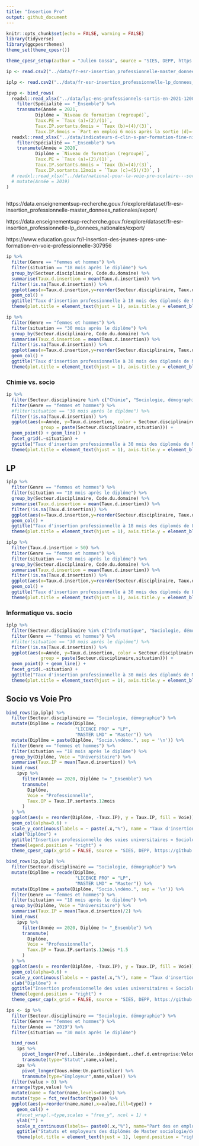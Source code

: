 ```yaml
---
title: "Insertion Pro"
output: github_document
---
```


```r
knitr::opts_chunk$set(echo = FALSE, warning = FALSE)
library(tidyverse)
library(ggcpesrthemes)
theme_set(theme_cpesr())

theme_cpesr_setup(author = "Julien Gossa", source = "SIES, DEPP, https://github.com/cpesr/RFC/tree/main/insertion-pro")

ip <- read.csv2("../data/fr-esr-insertion_professionnelle-master_donnees_nationales.csv", dec='.', na.strings = c("","nd","ns"))

iplp <- read.csv2("../data/fr-esr-insertion_professionnelle-lp_donnees_nationales.csv", dec='.', na.strings = c("","nd","ns"))

ipvp <- bind_rows(
  readxl::read_xlsx("../data/lyc-ens-professionnels-sortis-en-2021-120082.xlsx", skip = 2, sheet = 3) %>% 
    filter(Spécialité == "_Ensemble") %>%
    transmute(Année = 2021, 
           Diplôme = `Niveau de formation (regroupé)`, 
           Taux.PE = `Taux (a)=(2)/(1)`, 
           Taux.IP.sortants.6mois = `Taux (b)=(4)/(3)`, 
           Taux.IP.6mois = `Part en emploi 6 mois après la sortie (d)=(4)/(1)`),
  readxl::read_xlsx("../data/indicateurs-d-clin-s-par-formation-fine-niveau-national-pour-la-voie-professionnelle-scolaire-pour-les-jeunes-sortants-en-2020-115621_0.xlsx", skip = 2, sheet = 3) %>%
    filter(Spécialité == "_Ensemble") %>%
    transmute(Année = 2020, 
           Diplôme = `Niveau de formation (regroupé)`, 
           Taux.PE = `Taux (a)=(2)/(1)`, 
           Taux.IP.sortants.6mois = `Taux (b)=(4)/(3)`, 
           Taux.IP.sortants.12mois = `Taux (c)=(5)/(3)`, )
  # readxl::read_xlsx("../data/national-pour-la-voie-pro-scolaire---sortants-2019-115627.xlsx", skip = 2, sheet = 3) %>% 
  # mutate(Année = 2019) 
) 
  


```

https://data.enseignementsup-recherche.gouv.fr/explore/dataset/fr-esr-insertion_professionnelle-master_donnees_nationales/export/

https://data.enseignementsup-recherche.gouv.fr/explore/dataset/fr-esr-insertion_professionnelle-lp_donnees_nationales/export/

https://www.education.gouv.fr/l-insertion-des-jeunes-apres-une-formation-en-voie-professionnelle-307956

```r
ip %>%
  filter(Genre == "femmes et hommes") %>%
  filter(situation == "18 mois après le diplôme") %>%
  group_by(Secteur.disciplinaire, Code.du.domaine) %>%
  summarise(Taux.d.insertion = mean(Taux.d.insertion)) %>%
  filter(!is.na(Taux.d.insertion)) %>%
  ggplot(aes(x=Taux.d.insertion,y=reorder(Secteur.disciplinaire, Taux.d.insertion), fill=Code.du.domaine)) +
  geom_col() +
  ggtitle("Taux d'insertion professionnelle à 18 mois des diplomés de Master", "Moyenne 2011-2019") +
  theme(plot.title = element_text(hjust = 1), axis.title.y = element_blank())
```

```r
ip %>%
  filter(Genre == "femmes et hommes") %>%
  filter(situation == "30 mois après le diplôme") %>%
  group_by(Secteur.disciplinaire, Code.du.domaine) %>%
  summarise(Taux.d.insertion = mean(Taux.d.insertion)) %>%
  filter(!is.na(Taux.d.insertion)) %>%
  ggplot(aes(x=Taux.d.insertion,y=reorder(Secteur.disciplinaire, Taux.d.insertion), fill=Code.du.domaine)) +
  geom_col() +
  ggtitle("Taux d'insertion professionnelle à 30 mois des diplomés de Master", "Moyenne 2011-2019") +
  theme(plot.title = element_text(hjust = 1), axis.title.y = element_blank())
```

### Chimie vs. socio

```r
ip %>%
  filter(Secteur.disciplinaire %in% c("Chimie", "Sociologie, démographie")) %>%
  filter(Genre == "femmes et hommes") %>%
  #filter(situation == "30 mois après le diplôme") %>%
  filter(!is.na(Taux.d.insertion)) %>%
  ggplot(aes(x=Année, y=Taux.d.insertion, color = Secteur.disciplinaire, 
             group = paste(Secteur.disciplinaire,situation))) +
  geom_point() + geom_line() +
  facet_grid(.~situation) +
  ggtitle("Taux d'insertion professionnelle à 30 mois des diplomés de Master") +
  theme(plot.title = element_text(hjust = 1), axis.title.y = element_blank())
```


## LP 

```r
iplp %>%
  filter(Genre == "femmes et hommes") %>%
  filter(situation == "18 mois après le diplôme") %>%
  group_by(Secteur.disciplinaire, Code.du.domaine) %>%
  summarise(Taux.d.insertion = mean(Taux.d.insertion)) %>%
  filter(!is.na(Taux.d.insertion)) %>%
  ggplot(aes(x=Taux.d.insertion,y=reorder(Secteur.disciplinaire, Taux.d.insertion), fill=Code.du.domaine)) +
  geom_col() +
  ggtitle("Taux d'insertion professionnelle à 18 mois des diplomés de LP", "Moyenne 2011-2019") +
  theme(plot.title = element_text(hjust = 1), axis.title.y = element_blank())
```


```r
iplp %>%
  filter(Taux.d.insertion > 50) %>% 
  filter(Genre == "femmes et hommes") %>%
  filter(situation == "30 mois après le diplôme") %>%
  group_by(Secteur.disciplinaire, Code.du.domaine) %>%
  summarise(Taux.d.insertion = mean(Taux.d.insertion)) %>%
  filter(!is.na(Taux.d.insertion)) %>% 
  ggplot(aes(x=Taux.d.insertion,y=reorder(Secteur.disciplinaire, Taux.d.insertion), fill=Code.du.domaine)) +
  geom_col() +
  ggtitle("Taux d'insertion professionnelle à 30 mois des diplomés de LP", "Moyenne 2011-2019") +
  theme(plot.title = element_text(hjust = 1), axis.title.y = element_blank())
```



### Informatique vs. socio

```r
iplp %>%
  filter(Secteur.disciplinaire %in% c("Informatique", "Sociologie, démographie")) %>%
  filter(Genre == "femmes et hommes") %>%
  #filter(situation == "30 mois après le diplôme") %>%
  filter(!is.na(Taux.d.insertion)) %>%
  ggplot(aes(x=Année, y=Taux.d.insertion, color = Secteur.disciplinaire, 
             group = paste(Secteur.disciplinaire,situation))) +
  geom_point() + geom_line() +
  facet_grid(.~situation) +
  ggtitle("Taux d'insertion professionnelle à 30 mois des diplomés de Master") +
  theme(plot.title = element_text(hjust = 1), axis.title.y = element_blank())
```


## Socio vs Voie Pro 

```r
bind_rows(ip,iplp) %>% 
  filter(Secteur.disciplinaire == "Sociologie, démographie") %>%
  mutate(Diplôme = recode(Diplôme,
                          "LICENCE PRO" = "LP",
                          "MASTER LMD" = "Master")) %>%
  mutate(Diplôme = paste(Diplôme, "Socio.\ndémo.", sep = '\n')) %>%
  filter(Genre == "femmes et hommes") %>%
  filter(situation == "18 mois après le diplôme") %>%
  group_by(Diplôme, Voie = "Universitaire") %>%
  summarise(Taux.IP = mean(Taux.d.insertion)) %>%
  bind_rows(
    ipvp %>%
      filter(Année == 2020, Diplôme != "_Ensemble") %>%
      transmute(
        Diplôme,
        Voie = "Professionnelle",
        Taux.IP = Taux.IP.sortants.12mois
      )
  ) %>%
  ggplot(aes(x = reorder(Diplôme, -Taux.IP), y = Taux.IP, fill = Voie)) + 
  geom_col(alpha=0.6) +
  scale_y_continuous(labels = ~ paste(.x,"%"), name = "Taux d'insertion professionnelle") +
  xlab("Diplôme") +
  ggtitle("Insertion professionnelle des voies universitaires « Sociologie, démographie »,\net des sortants de la voies professionnelles (hors poursuite d'étude)") +
  theme(legend.position = "right") +
  theme_cpesr_cap(x_grid = FALSE, source = "SIES, DEPP, https://github.com/cpesr/RFC/tree/main/insertion-pro\nVoies universitaires : moyenne des taux d'IP à 18 mois entre 2011 et 2019 ; Voies pros : taux d'IP à 12 mois en 2020") 
```

```r
bind_rows(ip,iplp) %>% 
  filter(Secteur.disciplinaire == "Sociologie, démographie") %>%
  mutate(Diplôme = recode(Diplôme,
                          "LICENCE PRO" = "LP",
                          "MASTER LMD" = "Master")) %>%
  mutate(Diplôme = paste(Diplôme, "Socio.\ndémo.", sep = '\n')) %>%
  filter(Genre == "femmes et hommes") %>%
  filter(situation == "18 mois après le diplôme") %>%
  group_by(Diplôme, Voie = "Universitaire") %>%
  summarise(Taux.IP = mean(Taux.d.insertion)/2) %>%
  bind_rows(
    ipvp %>%
      filter(Année == 2020, Diplôme != "_Ensemble") %>%
      transmute(
        Diplôme,
        Voie = "Professionnelle",
        Taux.IP = Taux.IP.sortants.12mois *1.5
      )
  ) %>%
  ggplot(aes(x = reorder(Diplôme, -Taux.IP), y = Taux.IP, fill = Voie)) + 
  geom_col(alpha=0.6) +
  scale_y_continuous(labels = ~ paste(.x,"%"), name = "Taux d'insertion professionnelle") +
  xlab("Diplôme") +
  ggtitle("Insertion professionnelle des voies universitaires « Sociologie, démographie »,\net des sortants de la voies professionnelles (hors poursuite d'étude)", subtitle = "Données complètement fake, ne surtout pas prendre au sérieux") +
  theme(legend.position = "right") +
  theme_cpesr_cap(x_grid = FALSE, source = "SIES, DEPP, https://github.com/cpesr/RFC/tree/main/insertion-pro\nVoies universitaires : moyenne des taux d'IP à 18 mois entre 2011 et 2019 ; Voies pros : taux d'IP à 12 mois en 2020") 
```


```r
ips <- ip %>%
  filter(Secteur.disciplinaire == "Sociologie, démographie") %>%
  filter(Genre == "femmes et hommes") %>%
  filter(Année == "2019") %>%
  filter(situation == "30 mois après le diplôme")

  bind_rows(
    ips %>% 
      pivot_longer(Prof..libérale..indépendant..chef.d.entreprise:Volontariat.international) %>% 
      transmute(type="Statut",name,value), 
    ips %>% 
      pivot_longer(Vous.même:Un.particulier) %>% 
      transmute(type="Employeur",name,value)) %>%
  filter(value > 0) %>%
  arrange(type,value) %>%
  mutate(name = factor(name,levels=name)) %>%
  mutate(type = fct_rev(factor(type))) %>%
  ggplot(aes(y=reorder(name,name),x=value,fill=type)) + 
    geom_col() +
    #facet_wrap(.~type,scales = "free_y", ncol = 1) +
    ylab("") +
    scale_x_continuous(labels=~ paste0(.x,"%"), name="Part des en emplois") +
    ggtitle("Statuts et employeurs des diplômés de Master sociologie/démographie", subtitle = "Diplômés 2019, à 30 mois") +
    theme(plot.title = element_text(hjust = 1), legend.position = "right")

```

